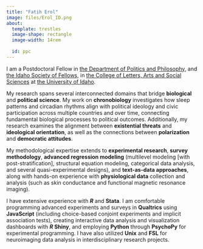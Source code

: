 ```yaml
---
title: "Fatih Erol"
image: files/Erol_ID.png
about: 
  template: trestles
  image-shape: rectangle
  image-width: 14rem
  
  id: ppc
---
```


::: {#ppc}

I am a Postdoctoral Fellow in <a href="https://www.uidaho.edu/class/politics-and-philosophy" target="_blank"> the Department of Politics and Philosophy</a>, and <a href="https://www.uidaho.edu/class/research-creative-works/Society-Fellows" target="_blank"> the Idaho Society of Fellows</a>, in <a href="https://www.uidaho.edu/class" target="_blank"> the College of Letters, Arts and Social Sciences</a> at <a href="https://www.uidaho.edu/" target="_blank"> the University of Idaho</a>.

My research spans several interconnected domains that bridge **biological** and **political science**. My work on **chronobiology** investigates how sleep patterns and circadian rhythms align with political ideology and civic participation across multiple countries and over time, connecting fundamental biological processes to political outcomes. Additionally, my research examines the alignment between **existential threats** and **ideological orientation**, as well as the connections between **polarization** and **democratic attitudes**.

My methodological expertise extends to **experimental research**, **survey methodology**, **advanced regression modeling** (multilevel modeling \[with post-stratification\], structural equation modeling, categorical data analysis, and several quasi-experimental designs), and **text-as-data approaches**, along with hands-on experience with **physiological data** collection and analysis (such as skin conductance and functional magnetic resonance imaging).\

I have extensive experience with **<i>R</i>** and **Stata**. I am comfortable programming advanced experiments and surveys in **Qualtrics** using **JavaScript** (including choice-based conjoint experiments and implicit association tests), creating interactive data analysis and visualization dashboards with **<i>R</i> Shiny**, and employing **Python** through **PsychoPy** for experimental programming. I have also utilized **Unix** and **FSL** for neuroimaging data analysis in interdisciplinary research projects.\
:::

<!-- Google tag (gtag.js) -->
<script async src="https://www.googletagmanager.com/gtag/js?id=G-C9REN6Q65E"></script>
<script>
  window.dataLayer = window.dataLayer || [];
  function gtag(){dataLayer.push(arguments);}
  gtag('js', new Date());

  gtag('config', 'G-C9REN6Q65E');
</script>
